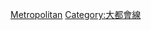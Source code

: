 {{Routemap
|title = 大都會線
|title-bg = #{{LUL color|Metropolitan}}
|top = {{center|日期與大都會鐵路運行時期有關}}
|tw = 230
|map = 
utCONTg~~ ~~ ~~[[環線_(倫敦地鐵)|環線]]經{{stn|塔丘}}
utBHFea~~{{stn|阿爾德門}}
utCONTgq\utABZg+r\~~ ~~ ~~[[漢默史密斯及城市線]]至{{stn|巴金}}
-startCollapsible-collapsed-replace
\d\utLSTR\d\~~{{small|[[環線_(倫敦地鐵)|環線]]與[[漢默史密斯及城市線]]並行段}}
\d\utINT\d\~~{{stn|利物浦街}} {{rint|london|Central}} {{rint|london|H&c}} {{rint|london|overground}} {{rint|london|crossrail}} {{rint|gb|rail}}
utINT~~{{stn|沼澤門}} {{rint|london|Northern}} {{rint|gb|rail}}
utBHFe@g~~{{stn|巴比肯}}
uTUNNEL1
uINTACC!~PORTALf~~{{stn|法靈頓}} {{rint|gb|rail}}
utINTACC~~{{stn|国王十字圣潘克拉斯}} {{rint|london|Northern}} {{rint|london|Piccadilly}} {{rint|london|Victoria}} {{rint|gb|rail}}
utHST~~{{stn|尤斯頓廣場}}
utHST~~{{stn|大波特蘭街}}
-endCollapsible-
utSTR+l\utKRZto\utCONTfq~~ ~~ ~~[[銀禧線]]至{{stn|斯特拉福德}}
utSTR\utABZgl\utCONTfq~~ ~~ ~~[[環線_(倫敦地鐵)|環線]]與[[漢默史密斯及城市線]]至[[漢默史密斯站_(漢默史密斯及城市線和環線)|漢默史密斯]]
utINT!~HUBaq\utBHFea!~HUBeq\~~{{stn|貝克街}} {{rint|London|Bakerloo}} {{rint|London|Circle}} {{rint|London|H&C}} {{rint|London|Jubilee}}
-startCollapsible-collapsed-replace
cd\cd!~utvLSHI2l-\utLSTR\d\~~{{small|不停靠段}}
d\utSTR\utSTR\d\
utSTR!~STRq cerulean\umKRZo +cerulean!~PORTALfg\dSTRq cerulean\d~~ ~~ ~~{{link-en|攝政運河|Regent's Canal}}
utSTR\uetHST\~~ ~~{{link-en|羅德站|Lord's tube station|羅德}}~~ ~~1868~1939年間
utHST\utSTR\~~{{stn|聖約翰伍德}} ({{rint|London|Jubilee}})
utBS2l\uetHST!~utBS2c3\~~ ~~{{link-en|莫爾伯勒路站|Marlborough Road tube station|莫爾伯勒路}}~~ ~~1868~1939年間
tCONTgq\umtdKRZtu\tdKRZto!~utdSTR\tdSTRq\tv-STR+r~~ ~~ ~~[[西海岸主線]]
tCONTgq\umtdKRZtu\tdKRZto!~utdSTR\tdSTRq\tvSTR+r-STR~~ ~~ ~~[[沃特福德直流電鐵線]]
\utdHST\uetdHST\d\tvSTRe@g!~MFADEf~~ ~~{{link-en|瑞士屋站 (1868~1940年間)|Swiss Cottage tube station (1868–1940)|瑞士屋}} ({{rint|London|Jubilee}})~~ ~~1868~1940年間
-endCollapsible-
\utvSTR\dSTRc2\CONT3~~ ~~ ~~{{BSto|{{link-en|倫敦－艾爾斯伯里線|London–Aylesbury line}}|至{{stn|馬里波恩}}}}
\utvBHFe@g\dSTR+1\STRc4~~{{stn|芬奇利路}} {{rint|London|Jubilee}}
-startCollapsible-collapsed-replace
\c\uvLSTR\dLSTR\c\~~{{small|不停靠段}}
\c\uexv-SHI2r!~uvSTR\dSTR\c\
udINT\udSTR\dSTR~~ ~~{{stn|西漢普斯特德}} ({{rint|London|Jubilee}} {{rint|London|Overground}})~~ ~~1879~1940年間
CONTgq\umdKRZo\umdKRZo\dKRZo\CONTfq~~ ~~ ~~[[北倫敦線]]
udHSTACC\udSTR\dSTR~~ ~~{{stn|基爾伯恩}} ({{rint|London|Jubilee}})~~ ~~1879~1940年間
uevHST!~udHST\dSTR~~{{stn|威爾斯登綠地}} ({{rint|London|Jubilee}})
udHST\udSTR\dSTR~~ ~~{{stn|多利斯山}} ({{rint|London|Jubilee}})~~ ~~1909~1940年間
CONTgq\umdKRZu\umdKRZu\dKRZu\CONTfq~~ ~~ ~~{{link-en|多丁丘線|Dudding Hill Line}}
uevHST!~udHST\dSTR~~{{stn|尼斯登}} ({{rint|London|Jubilee}})
d\uexBS2l!~uSTR!~uSTR~L\uSTR~R!~ABZgl\dCONTfq~~ ~~ ~~{{link-en|奇爾特恩主線|Chiltern Main Line}}
dWASSERq\udWBRÜCKE\udWBRÜCKE\dWBRÜCKE\dWASSERq~~ ~~ ~~{{link-en|巴尼特河|River Brent}}
-endCollapsible-
uvINTACC\dSTR~~{{stn|溫布利公園}} {{rint|London|Jubilee}}
uexSHI3+l!~uSHI1+l\uexvSHI3r-!~umvSTR\d~~ ~~ ~~原史丹摩支線
-startCollapsible-collapsed-replace
cd\uLSTR!~ulCONTf@F\umvSTR\c\~~{{resize|90%|&nbsp;現屬於[[銀禧線]]}}
cd\uSTR\umvSTR!~MFADEf\c\
uHSTACC\d\~~ ~~{{stn|金斯伯里}}~~ ~~1932~1939年間
uHST\d\~~ ~~{{stn|昆斯伯里}}~~ ~~1934~1939年間
uHST\d\~~ ~~{{stn|教士公園}}~~ ~~1932~1939年間
uKACCe\d\~~ ~~{{stn|史丹摩}}~~ ~~1932~1939年間
d\umvSTR!~MFADEg
-endCollapsible-
d\uedHST\dSTR~~ ~~普雷斯頓路站{{small|舊址}}~~ ~~1908~1932年間
d\udHST\dSTR~~{{stn|普雷斯頓路}}
d\\umvSTR!~lhvSTRa@g(l)\mvSTR3!~MFADEg!~hvSTRa@g~RR
d\vSTRc2!~hvSTRa@g~LL\umvSTR!~lhvSTRe@f(l)!~lhvSTRa@g(r)\uvSTRc4!~hvSTRe@f~RR~~ ~~ ~~{{BSsplit|[[西海岸主線]]|[[貝克盧線]]與[[沃特福德直流電鐵線]]}}
d\mvSTR+1!~MFADEf!~hvSTRe@f~LL\umvSTR!~lhvSTRe@f(r)\
d\udHST\dSTR~~{{stn|諾斯維克公園}}
d\umvBHF!~lvINT~~{{stn|山上哈羅}} {{rint|GB|rail}}
\udSHI2gl\ud-KRZ2+4o!~dSTR\udSTRc3
\uv-STR\udKRZc1o!~dSTR\uHST+4~~{{stn|西哈羅}}
\cd\umvSTR\uABZg+l\c!~ulCONTf@Gq~~ ~~ ~~[[皮卡迪利線]]{{small|經{{stn|阿克頓鎮}}}}
\d\umvSTR\uINT~~{{stn|雷納斯巷}} {{rint|London|Piccadilly}}
\d\umvSTR\uHST~~{{stn|伊斯科特}}
\d\umvSTR\uHST~~{{stn|萊斯里普莊園}}
\d\umvSTR\uHST~~{{stn|萊斯里普}}
\d\umvSTR\uHST~~{{stn|伊肯納姆}}
\d\umvSTR\ueHST~~ ~~希靈登站{{small|舊址}}~~ ~~1923~1992年間
\d\umvSTR\uHSTACC~~{{stn|希靈登}}
\d\umvSTR\uSPLa
\d\umvSTR\uvKDSTxe-STR~~ ~~ ~~阿克斯橋車廠
\d\umvSTR\uvexKBHFe-STR~~ ~~阿克斯橋站{{small|舊址}}~~ ~~1904~1938年間
\d\umvSTR\uv-KBHFe~~{{stn|阿克斯橋}}
uv-HST\dSTR~~{{stn|北哈羅}}
uv-HST\dSTR~~{{stn|平納}}
uv-HST\dSTR~~{{stn|諾斯伍德山}}
uv-BHF\dSTR~~{{stn|諾斯伍德}}
uv-HST\dSTR~~{{stn|沼澤公園}}
d\dWASSERq\udWBRÜCKE\dWBRÜCKE\dWASSERq~~ ~~ ~~{{link-en|科爾內河 (赫特福德郡)|River Colne, Hertfordshire|科爾內河}}
d\dWASSERq\udWBRÜCKE\dWBRÜCKE\dWASSERq~~ ~~ ~~[[蓋德河]]
d\dSTRq cerulean\STRq cerulean!~lvMKRZo-!~lv-MKRZo!~umvSTR\dSTRq cerulean~~ ~~ ~~[[大交匯運河]]
uSHI3c2\uexv-STR+3h!~uv-SHI3r!~uv-STR\dSTR\~~ ~~ ~~沃特福德彎道
uHST\umvSTR\d~~{{stn|克諾斯萊}}
-startCollapsible-collapsed-replace
uexcdLSTRq!~uexlCONTg@Gq\ueABZgr\umvSTR\c\~~{{small|計劃的{{link-en|克諾斯萊連絡線|Croxley Rail Link}}}}
cd\uSTR\umvSTR!~MFADEf\c\
uxABZg2\udSTRc3\
uexHST!~uSTRc1\uSTR+4\d~~{{stn|卡西奧橋}}
uexWECHSEL\uSTR\d
exHST\uSTR\d~~{{stn|沃特福德牧師道}}
vSTR!~MFADEg\exvSTR-\uvSTR-\~~ ~~ ~~{{BSsplit|[[西海岸主線]]|[[沃特福德直流電鐵線]]}}
dSTR\vBHF-exBHF\uv-STR\d\~~{{rws|沃特福德高街}}
v-SHI2g+r\exvSTR-\uvSTR-\
vBHF-exKBHFe\ucSTRc2\uSTR3\cd~~{{rws|沃特福德交匯}}
d-CONT1\c!~dSHI2r\uSTR+1\ucSTRc4\\~~ ~~ ~~[[西海岸主線]]
uSTR\umvSTR!~MFADEg\d
-endCollapsible-
uKHSTe\umvSTR\d~~{{stn|沃特福德}}
d\dWASSERq\udWBRÜCKE\dWBRÜCKE\dWASSERq~~ ~~ ~~{{link-en|切斯河|River Chess}}
d\umvBHF~~{{stn|里克曼斯沃斯}}
RP4e\umvSKRZ-G4u\dRP4q~~ ~~ ~~[[英國M25高速公路|M25高速公路]]
d\umvBHF~~{{stn|喬利伍德}}
d\umvSTR!~lvINT~~{{stn|查爾方特及拉蒂默}} {{rint|GB|rail}}
uKACCaq\d!~uABZgr\STR\d~~{{stn|切舍姆}}
d\uvKSTRxe-!~v-STR!~lvINT~~{{stn|阿默舍姆}} {{rint|GB|rail}}
-startCollapsible-collapsed-replace
\d\d!~uexLSTR!~uexlCONTf@F\LSTR!~lCONTf@F\~~ ~~ ~~至維爾尼與布里爾支線
\cd\uemvSTR\c\
d\umvexHST-HST~~ ~~{{link-en|大米森登站|Great Missenden railway station|大米森登}}~~ ~~1892~1961年間
d\umvexHST-HST~~ ~~{{link-en|文多弗站|Wendover railway station|文多弗}}~~ ~~1892~1961年間
d\umvexHST-HST~~ ~~{{link-en|斯托克·曼德維爾站|Stoke Mandeville railway station|斯托克·曼德維爾}}~~ ~~1892~1961年間
uexv-HST\dSTR~~ ~~艾爾斯伯里站<small>舊址</small>~~ ~~1892~1893年間
d\uexdBHF-L\dKBHFxe-R~~ ~~{{link-en|艾爾斯伯里站|Aylesbury railway station|艾爾斯伯里}}~~ ~~1894~1961年間
d\dWASSERq\uexdWBRÜCKE\exdWBRÜCKE\dWASSERq~~ ~~ ~~{{link-en|泰晤河|River Thame}}
d\uexmvHST~~ ~~{{link-en|沃德斯登站|Waddesdon railway station|沃德斯登}}~~ ~~1897~1936年間
d\uexmvHST~~ ~~{{link-en|庫艾頓路站|Quainton Road railway station|庫艾頓路}}~~ ~~{{BSsplit|1896~1936年間|1943~1948年間}}
\uexv-HST\exdSTR2\exSTRc3~~ ~~庫艾頓路站<small>舊址</small>~~ ~~1891~1896年間
\uexv-STR\exdSTRc1\exCONT4~~ ~~ ~~曾為{{link-en|大中央主線|Great Central Main Line}}
\uexKRWgl\uexKRW+r
\uexHST\uexSTR~~ ~~{{link-en|格蘭伯勒路站|Granborough Road railway station|格蘭伯勒路}}~~ ~~1891~1936年間
\uexHST\uexSTR~~ ~~{{link-en|溫斯洛路站|Winslow Road railway station|溫斯洛路}}~~ ~~1891~1936年間
exCONTg\uexSTR\uexSTR~~ ~~ ~~曾有[[大學線_(英國)|大學線]]<small>至{{link-en|布莱奇利站|Bletchley railway station|布莱奇利}}</small>
exHST-L\uexKHSTe-R\uexSTR~~ ~~{{link-en|維爾尼交匯站|Verney Junction railway station}}~~ ~~1891~1936年間
exCONTf\\uexSTR~~ ~~ ~~曾有[[大學線_(英國)|大學線]]{{small|至{{rws|牛津}}}}
\\uexHST~~ ~~{{rws|沃德斯登路}}~~ ~~1899~1935年間
\\uexHST~~ ~~{{rws|韋斯科特}}~~ ~~1899~1935年間
\\uexHST~~ ~~{{link-en|沃頓站 (布里爾電車)|Wotton railway station (Brill Tramway)|沃頓}}~~ ~~1899~1935年間
\\uexHST~~ ~~{{rws|伍德賽丁}}~~ ~~1899~1935年間
\\uexKHSTe~~ ~~{{link-en|布里爾站|Brill railway station|布里爾}}~~ ~~1899~1935年間
-endCollapsible-
|bottom={{navbar|倫敦地鐵RDT/大都會線}}
}}<noinclude>
{{Rdt intro|[[倫敦地鐵]][[大都會線]]}}
[[Category:倫敦地鐵RDT|Metropolitan]]
[[Category:大都會線]]
</noinclude>